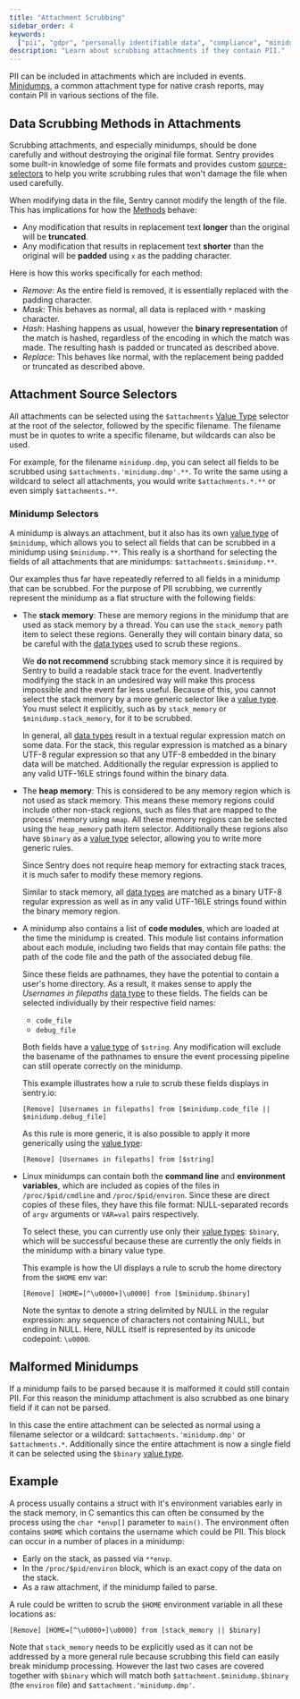 ```yaml
---
title: "Attachment Scrubbing"
sidebar_order: 4
keywords:
  ["pii", "gdpr", "personally identifiable data", "compliance", "minidump"]
description: "Learn about scrubbing attachments if they contain PII."
---
```


PII can be included in attachments which are included in events.
[Minidumps](/platforms/native/guides/minidumps), a common attachment type for native crash reports, may contain PII in various sections of the file.

## Data Scrubbing Methods in Attachments

Scrubbing attachments, and especially minidumps, should be done carefully and without destroying the original file format.
Sentry provides some built-in knowledge of some file formats and provides custom [source-selectors](#attachment-source-selectors) to help you write scrubbing rules that won't damage the file when used carefully.

When modifying data in the file, Sentry cannot modify the length of the file. This has implications for how the [Methods](../advanced-datascrubbing/#methods) behave:

- Any modification that results in replacement text **longer** than the original will be **truncated**.
- Any modification that results in replacement text **shorter** than the original will be **padded** using `x` as the padding character.

Here is how this works specifically for each method:

- _Remove_: As the entire field is removed, it is essentially replaced with the padding character.
- _Mask_: This behaves as normal, all data is replaced with `*` masking character.
- _Hash_: Hashing happens as usual, however the **binary representation** of the match is hashed, regardless of the encoding in which the match was made. The resulting hash is padded or truncated as described above.
- _Replace_: This behaves like normal, with the replacement being padded or truncated as described above.

## Attachment Source Selectors

All attachments can be selected using the `$attachments` [Value Type](../advanced-datascrubbing/#value-types) selector at the root of the selector, followed by the specific filename.
The filename must be in quotes to write a specific filename, but wildcards can also be used.

For example, for the filename `minidump.dmp`, you can select all fields to be scrubbed using `$attachments.'minidump.dmp'.**`.
To write the same using a wildcard to select all attachments, you would write `$attachments.*.**` or even simply `$attachments.**`.

### Minidump Selectors

A minidump is always an attachment, but it also has its own [value type](../advanced-datascrubbing/#value-types) of `$minidump`, which allows you to select all fields that can be scrubbed in a minidump using `$minidump.**`.
This really is a shorthand for selecting the fields of all attachments that are minidumps: `$attachments.$minidump.**`.

Our examples thus far have repeatedly referred to all fields in a minidump that can be scrubbed.
For the purpose of PII scrubbing, we currently represent the minidump as a flat structure with the following fields:

- The **stack memory**: These are memory regions in the minidump that are used as stack memory by a thread.
  You can use the `stack_memory` path item to select these regions.
  Generally they will contain binary data, so be careful with the [data types](../advanced-datascrubbing/#data-types) used to scrub these regions.

  We **do not recommend** scrubbing stack memory since it is required by Sentry to build a readable stack trace for the event.
  Inadvertently modifying the stack in an undesired way will make this process impossible and the event far less useful.
  Because of this, you cannot select the stack memory by a more generic selector like a [value type](../advanced-datascrubbing/#value-types).
  You must select it explicitly, such as by `stack_memory` or `$minidump.stack_memory`, for it to be scrubbed.

  In general, all [data types](../advanced-datascrubbing/#data-types) result in a textual regular expression match on some data.
  For the stack, this regular expression is matched as a binary UTF-8 regular expression so that any UTF-8 embedded in the binary data will be matched.
  Additionally the regular expression is applied to any valid UTF-16LE strings found within the binary data.

- The **heap memory**: This is considered to be any memory region which is not used as stack memory.
  This means these memory regions could include other non-stack regions, such as files that are mapped to the process' memory using `mmap`.
  All these memory regions can be selected using the `heap_memory` path item selector.
  Additionally these regions also have `$binary` as a [value type](../advanced-datascrubbing/#value-types) selector, allowing you to write more generic rules.

  Since Sentry does not require heap memory for extracting stack traces, it is much safer to modify these memory regions.

  Similar to stack memory, all [data types](../advanced-datascrubbing/#data-types) are matched as a binary UTF-8 regular expression as well as in any valid UTF-16LE strings found within the binary memory region.

- A minidump also contains a list of **code modules**, which are loaded at the time the minidump is created.
  This module list contains information about each module, including two fields that may contain file paths: the path of the code file and the path of the associated debug file.

  Since these fields are pathnames, they have the potential to contain a user's home directory.
  As a result, it makes sense to apply the _Usernames in filepaths_ [data type](../advanced-datascrubbing/#data-types) to these fields.
  The fields can be selected individually by their respective field names:

  - `code_file`
  - `debug_file`

  Both fields have a [value type](../advanced-datascrubbing/#value-types) of `$string`. Any modification will exclude the basename of the pathnames to ensure the event processing pipeline can still operate correctly on the minidump.

  This example illustrates how a rule to scrub these fields displays in sentry.io:

  ```
  [Remove] [Usernames in filepaths] from [$minidump.code_file || $minidump.debug_file]
  ```

  As this rule is more generic, it is also possible to apply it more generically using the [value type](../advanced-datascrubbing/#value-types):

  ```
  [Remove] [Usernames in filepaths] from [$string]
  ```

- Linux minidumps can contain both the **command line** and **environment variables**, which are included as copies of the files in `/proc/$pid/cmdline` and `/proc/$pid/environ`. Since these are direct copies of these files, they have this file format: NULL-separated records of `argv` arguments or `VAR=val` pairs respectively.

  To select these, you can currently use only their [value types](../advanced-datascrubbing/#value-types): `$binary`, which will be successful because these are currently the only fields in the minidump with a binary value type.

  This example is how the UI displays a rule to scrub the home directory from the `$HOME` env var:

  ```
  [Remove] [HOME=[^\u0000+]\u0000] from [$minidump.$binary]
  ```

  Note the syntax to denote a string delimited by NULL in the regular expression: any sequence of characters not containing NULL, but ending in NULL. Here, NULL itself is represented by its unicode codepoint: `\u0000`.

## Malformed Minidumps

If a minidump fails to be parsed because it is malformed it could still contain PII.
For this reason the minidump attachment is also scrubbed as one binary field if it can not be parsed.

In this case the entire attachment can be selected as normal using a filename selector or a wildcard: `$attachments.'minidump.dmp'` or `$attachments.*`.
Additionally since the entire attachment is now a single field it can be selected using the `$binary` [value type](../advanced-datascrubbing/#value-types).

## Example

A process usually contains a struct with it's environment variables early in the stack memory, in C semantics this can often be consumed by the process using the `char *envp[]` parameter to `main()`.
The environment often contains `$HOME` which contains the username which could be PII.
This block can occur in a number of places in a minidump:

- Early on the stack, as passed via `**envp`.
- In the `/proc/$pid/environ` block, which is an exact copy of the data on the stack.
- As a raw attachment, if the minidump failed to parse.

A rule could be written to scrub the `$HOME` environment variable in all these locations as:

```
[Remove] [HOME=[^\u0000+]\u0000] from [stack_memory || $binary]
```

Note that `stack_memory` needs to be explicitly used as it can not be addressed by a more general rule because scrubbing this field can easily break minidump processing.
However the last two cases are covered together with `$binary` which will match both `$attachment.$minidump.$binary` (the `environ` file) and `$attachment.'minidump.dmp'`.
